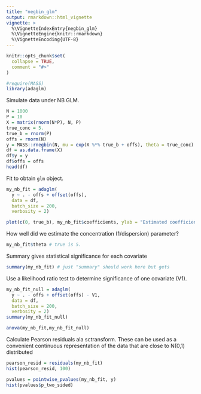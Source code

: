 ```yaml
---
title: "negbin_glm"
output: rmarkdown::html_vignette
vignette: >
  %\VignetteIndexEntry{negbin_glm}
  %\VignetteEngine{knitr::rmarkdown}
  %\VignetteEncoding{UTF-8}
---
```


```r
knitr::opts_chunk$set(
  collapse = TRUE,
  comment = "#>"
)
```

```r
#require(MASS)
library(adaglm)
```

Simulate data under NB GLM. 
```r
N = 1000
P = 10
X = matrix(rnorm(N*P), N, P)
true_conc = 5. 
true_b = rnorm(P)
offs = rnorm(N)
y = MASS::rnegbin(N, mu = exp(X %*% true_b + offs), theta = true_conc)
df = as.data.frame(X)
df$y = y
df$offs = offs
head(df)
```

Fit to obtain `glm` object. 
```r
my_nb_fit = adaglm(
  y ~ . - offs + offset(offs), 
  data = df,
  batch_size = 200,
  verbosity = 2)
```

```r
plot(c(0, true_b), my_nb_fit$coefficients, ylab = "Estimated coefficients", xlab = "True coefficients")
```

How well did we estimate the concentration (1/dispersion) parameter? 

```r
my_nb_fit$theta # true is 5. 
```

Summary gives statistical significance for each covariate
```r
summary(my_nb_fit) # just "summary" should work here but gets 
```

Use a likelihood ratio test to determine significance of one covariate (V1). 
```r
my_nb_fit_null = adaglm(
  y ~ . - offs + offset(offs) - V1, 
  data = df, 
  batch_size = 200,
  verbosity = 2)
summary(my_nb_fit_null)
```

```r
anova(my_nb_fit,my_nb_fit_null)
```
Calculate Pearson residuals ala sctransform. These can be used as a convenient continuous representation of the data that are close to N(0,1) distributed
```r
pearson_resid = residuals(my_nb_fit)
hist(pearson_resid, 100)
```

```r
pvalues = pointwise_pvalues(my_nb_fit, y)
hist(pvalues$p_two_sided)
```
